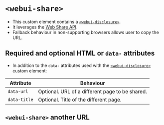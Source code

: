 
<Meta of={WebUIShare} />

# `<webui-share>`
- This custom element contains a [`<webui-disclosure>`](/docs/web-components-or-custom-elements-webui-disclosure--docs).
- It leverages the [Web Share API](https://developer.mozilla.org/en-US/docs/Web/API/Navigator/share).
- Fallback behaviour in non-supporting browsers allows user to copy the URL.

## Required and optional HTML  or `data-` attributes

- In addition to the `data-` attributes used with the [`<webui-disclosure>`](/docs/web-components-or-custom-elements-webui-disclosure--docs) custom element:

Attribute | Behaviour
--- | ---
`data-url` | Optional. URL of a different page to be shared.
`data-title` | Optional. Title of the different page.

<Canvas of={WebUIShare.WebUIShare} />

## `<webui-share>` another URL
<Canvas of={WebUIShare.WebUIShareAnotherUrl} />
